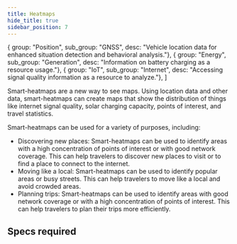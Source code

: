 ```yaml
---
title: Heatmaps
hide_title: true
sidebar_position: 7
---
```


<!--
 FROM   @site/src/components/templates/PageFeature
 VER    1.0.3
-->


  { group: "Position", sub_group: "GNSS", desc: "Vehicle location data for enhanced situation detection and behavioral analysis."},
  { group: "Energy", sub_group: "Generation", desc: "Information on battery charging as a resource usage."},
  { group: "IoT", sub_group: "Internet", desc: "Accessing signal quality information as a resource to analyze."},
]



<FeatureTitle
  name={feature_name}
  status={feature_status} />

Smart-heatmaps are a new way to see maps. Using location data and other data,
smart-heatmaps can create maps that show the distribution of things like
internet signal quality, solar charging capacity, points of interest, and
travel statistics.

Smart-heatmaps can be used for a variety of purposes, including:

* Discovering new places: Smart-heatmaps can be used to identify areas with a
  high concentration of points of interest or with good network coverage. This
  can help travelers to discover new places to visit or to find a place to
  connect to the internet.
* Moving like a local: Smart-heatmaps can be used to identify popular areas or
  busy streets. This can help travelers to move like a local and avoid crowded
  areas.
* Planning trips: Smart-heatmaps can be used to identify areas with good
  network coverage or with a high concentration of points of interest. This
  can help travelers to plan their trips more efficiently.


## Specs required

<FeatureSpecsRequiredText />

<FeatureSpecsRequiredTable
  specs_required={specs_required} />
